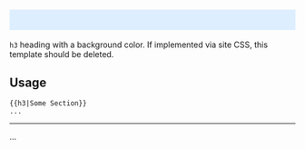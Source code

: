 <includeonly><h3 style="background:#def;padding:10px">{{{1}}}</h3></includeonly><noinclude>
<code>h3</code> heading with a background color. If implemented via site CSS, this template should be deleted.
==Usage==
<pre>
{{h3|Some Section}}
...
</pre>
----
{{h3|Some Section}}
...
</noinclude>